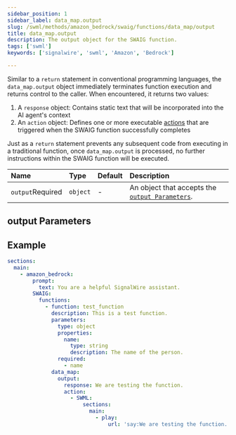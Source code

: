 ```yaml
---
sidebar_position: 1
sidebar_label: data_map.output
slug: /swml/methods/amazon_bedrock/swaig/functions/data_map/output
title: data_map.output
description: The output object for the SWAIG function.
tags: ['swml']
keywords: ['signalwire', 'swml', 'Amazon', 'Bedrock']

---
```





Similar to a `return` statement in conventional programming languages, the `data_map.output` object immediately 
terminates function execution and returns control to the caller. When encountered, it returns two values:

1. A `response` object: Contains static text that will be incorporated into the AI agent's context
2. An `action` object: Defines one or more executable [actions](#actions) that are triggered when the SWAIG function successfully completes

Just as a `return` statement prevents any subsequent code from executing in a traditional function, once `data_map.output`
is processed, no further instructions within the SWAIG function will be executed.


| Name                                                   | Type     | Default | Description                                                           |
|:-------------------------------------------------------|:---------|:--------|:----------------------------------------------------------------------|
| `output`<span className="required-arg">Required</span> | `object` | -       | An object that accepts the [`output Parameters`](#output-parameters). |


## **output Parameters**

<Actions />


## Example

```yaml andJSON
sections:
  main:
    - amazon_bedrock:
        prompt:
          text: You are a helpful SignalWire assistant.
        SWAIG:
          functions:
            - function: test_function
              description: This is a test function.
              parameters:
                type: object
                properties:
                  name:
                    type: string
                    description: The name of the person.
                required:
                  - name
              data_map:
                output:
                  response: We are testing the function.
                  action:
                    - SWML:
                        sections:
                          main:
                            - play:
                                url: 'say:We are testing the function.'
```
